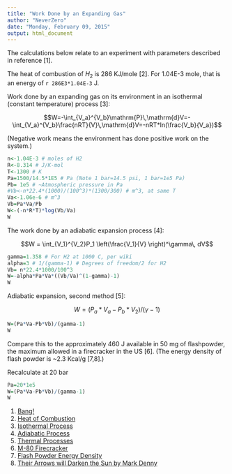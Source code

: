 ```yaml
---
title: "Work Done by an Expanding Gas"
author: "NeverZero"
date: "Monday, February 09, 2015"
output: html_document
---
```


The calculations below relate to an experiment with parameters described in reference [1].

The heat of combustion of $H_2$ is 286 KJ/mole [2]. For 1.04E-3 mole, that is an energy of `r 286E3*1.04E-3` J.

Work done by an expanding gas on its environment in an isothermal (constant temperature) process [3]:

$$W=-\int_{V_a}^{V_b}\mathrm{P}\,\mathrm{d}V=-\int_{V_a}^{V_b}\frac{nRT}{V}\,\mathrm{d}V=-nRT*ln(\frac{V_b}{V_a})$$

(Negative work means the environment has done positive work on the system.)

```r
n<-1.04E-3 # moles of H2
R<-8.314 # J/K-mol
T<-1300 # K
Pa=1500/14.5*1E5 # Pa (Note 1 bar=14.5 psi, 1 bar=1e5 Pa) 
Pb= 1e5 # ~Atmospheric pressure in Pa
#Vb<-n*22.4*(1000)/(100^3)*(1300/300) # m^3, at same T
Va<-1.06e-6 # m^3
Vb=Pa*Va/Pb
W<-(-n*R*T)*log(Vb/Va)
W
```


The work done by an adiabatic expansion process [4]:

$$W = \int_{V_1}^{V_2}P_1 \left(\frac{V_1}{V} \right)^\gamma\, dV$$

```r
gamma=1.358 # For H2 at 1000 C, per wiki
alpha=3 # 1/(gamma-1) # Degrees of freedom/2 for H2
Vb= n*22.4*1000/100^3
W=-alpha*Pa*Va*((Vb/Va)^(1-gamma)-1)
W
```


Adiabatic expansion, second method [5]:

$$W = (P_a*V_a - P_b*V_2)/(\gamma - 1)$$

```r
W=(Pa*Va-Pb*Vb)/(gamma-1)
W
```

Compare this to the approximately 460 J available in 50 mg of flashpowder, the maximum allowed in a firecracker in the US [6]. (The energy density of flash powder is ~2.3 Kcal/g [7,8].) 

Recalculate at 20 bar

```r
Pa=20*1e5
W=(Pa*Va-Pb*Vb)/(gamma-1)
W
```

1. [Bang!](https://docs.google.com/document/d/1QHxqzC5umWBdvNOMQTvoi7pdxiZ8h54tE_KX2a_41pE/edit)  
2. [Heat of Combustion](http://en.wikipedia.org/wiki/Heat_of_combustion)  
3. [Isothermal Process](http://en.wikipedia.org/wiki/Isothermal_process)  
4. [Adiabatic Process](http://en.wikipedia.org/wiki/Adiabatic_process)  
5. [Thermal Processes](http://faculty.wwu.edu/vawter/physicsnet/Topics/Thermal/ImportantThermalProcess.html)  
6. [M-80 Firecracker](http://en.wikipedia.org/wiki/M-80_%28explosive%29)  
7. [Flash Powder Energy Density](http://www.powerlabs.org/chemlabs/deflagrants.htm)  
8. [Their Arrows will Darken the Sun by Mark Denny](https://books.google.com/books?id=pxScgdDCQVUC&lpg=PA173&ots=EwtDzFg5UC&dq=heat%20of%20combustion%20of%20flash%20powder&pg=PA173#v=onepage&q=heat%20of%20combustion%20of%20flash%20powder&f=false)  
